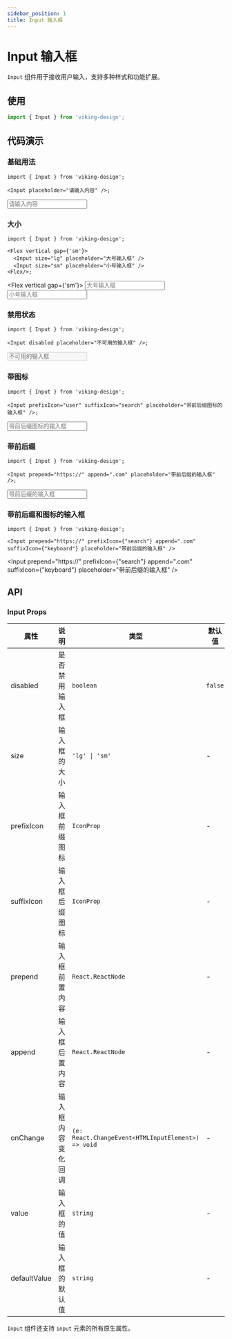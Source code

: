 ```yaml
---
sidebar_position: 1
title: Input 输入框
---
```



# Input 输入框

`Input` 组件用于接收用户输入，支持多种样式和功能扩展。

## 使用

```ts
import { Input } from 'viking-design';
```

## 代码演示

### 基础用法

```tsx
import { Input } from 'viking-design';

<Input placeholder="请输入内容" />;
```

<Input placeholder="请输入内容" />

### 大小

```tsx
import { Input } from 'viking-design';

<Flex vertical gap={'sm'}>
  <Input size="lg" placeholder="大号输入框" />
  <Input size="sm" placeholder="小号输入框" />
<Flex/>;
```

<Flex vertical gap={'sm'}>
  <Input size="lg" placeholder="大号输入框" />
  <Input size="sm" placeholder="小号输入框" />
</Flex>

### 禁用状态

```tsx
import { Input } from 'viking-design';

<Input disabled placeholder="不可用的输入框" />;
```

<Input disabled placeholder="不可用的输入框" />

### 带图标

```tsx
import { Input } from 'viking-design';

<Input prefixIcon="user" suffixIcon="search" placeholder="带前后缀图标的输入框" />;
```

<Input prefixIcon="user" suffixIcon="search" placeholder="带前后缀图标的输入框" />

### 带前后缀

```tsx
import { Input } from 'viking-design';

<Input prepend="https://" append=".com" placeholder="带前后缀的输入框" />;
```

<Input prepend="https://" append=".com" placeholder="带前后缀的输入框" />

### 带前后缀和图标的输入框

```tsx
import { Input } from 'viking-design';

<Input prepend="https://" prefixIcon={"search"} append=".com" suffixIcon={"keyboard"} placeholder="带前后缀的输入框" />
```

<Input prepend="https://" prefixIcon={"search"} append=".com" suffixIcon={"keyboard"} placeholder="带前后缀的输入框" />



## API

### Input Props

| 属性         | 说明               | 类型                                               | 默认值  |
| ------------ | ------------------ | -------------------------------------------------- | ------- |
| disabled     | 是否禁用输入框     | `boolean`                                          | `false` |
| size         | 输入框的大小       | `'lg' \| 'sm'`                                     | -       |
| prefixIcon   | 输入框前缀图标     | `IconProp`                                         | -       |
| suffixIcon   | 输入框后缀图标     | `IconProp`                                         | -       |
| prepend      | 输入框前置内容     | `React.ReactNode`                                  | -       |
| append       | 输入框后置内容     | `React.ReactNode`                                  | -       |
| onChange     | 输入框内容变化回调 | `(e: React.ChangeEvent<HTMLInputElement>) => void` | -       |
| value        | 输入框的值         | `string`                                           | -       |
| defaultValue | 输入框的默认值     | `string`                                           | -       |

`Input` 组件还支持 `input` 元素的所有原生属性。
